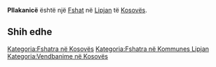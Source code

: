 {{Fshat në Kosovës
 | Emri                = Pllakanicë
| sqi_N_name = Pllakanicë
| sqi_N_FULL_NAME_RO = Pllakanicë
| sqi_N_FULL_NAME_ND_RO = Pllakanice
| sqi_N_SORT_NAME_RG = PLLAKANICE
| sqi_N_FULL_NAME_RG = Pllakanicë
| sqi_N_FULL_NAME_ND_RG = Pllakanice
| sqi_V_name = Plakanicë
| sqi_V_FULL_NAME_RO = Plakanicë Pllakanikë
| sqi_V_FULL_NAME_ND_RO = Plakanice Pllakanike
| sqi_V_SORT_NAME_RG = PLAKANICE PLLAKANIKE
| sqi_V_FULL_NAME_RG = Plakanicë Pllakanikë
| sqi_V_FULL_NAME_ND_RG = Plakanice Pllakanike
| srp_N_name = Plakaonica
| srp_N_FULL_NAME_RO = Plakaonica
| srp_N_FULL_NAME_ND_RO = Plakaonica
| srp_N_SORT_NAME_RG = PLAKAONICA
| srp_N_FULL_NAME_RG = Plakaonica
| srp_N_FULL_NAME_ND_RG = Plakaonica
| srp_NS_name = Плакаоница
| srp_NS_FULL_NAME_RO = Плакаоница
| srp_NS_FULL_NAME_ND_RO = Плакаоница
| srp_NS_SORT_NAME_RG = ПЛАКАОНИЦА
| srp_NS_FULL_NAME_RG = Плакаоница
| srp_NS_FULL_NAME_ND_RG = Плакаоница

 | Emri (Rasa dhanore) = 
 | Figura              = 
 | Shteti              = Kosovo
 | Komuna              = Lipjan
 | Kodi postar         = 
 | Sipërfaqja          = 

 | Popullsia           = 

 | Regj. i popullsisë  = 
 | Dend. e popullsisë  = 
 | Faqja zyrtare       = 
 <!--- Koordinatat ----> 
 | Gjerësia            = 43.074444
 | Gjatësia            = 20.710833
 | Lartësia            = 
}}
'''Pllakanicë''' është një [[Fshat]] në [[Lipjan]] të [[Kosovës]].

<!-- == Gjeografia == -->
<!-- == Historia == -->
<!-- == Demografia == -->
== Shih edhe ==
{{Komuna Lipjan}}
{{Kosovo-Administrata-Cung}}

[[Kategoria:Fshatra në Kosovës]]
[[Kategoria:Fshatra në Kommunes Lipjan]]
[[Kategoria:Vendbanime në Kosovës]]